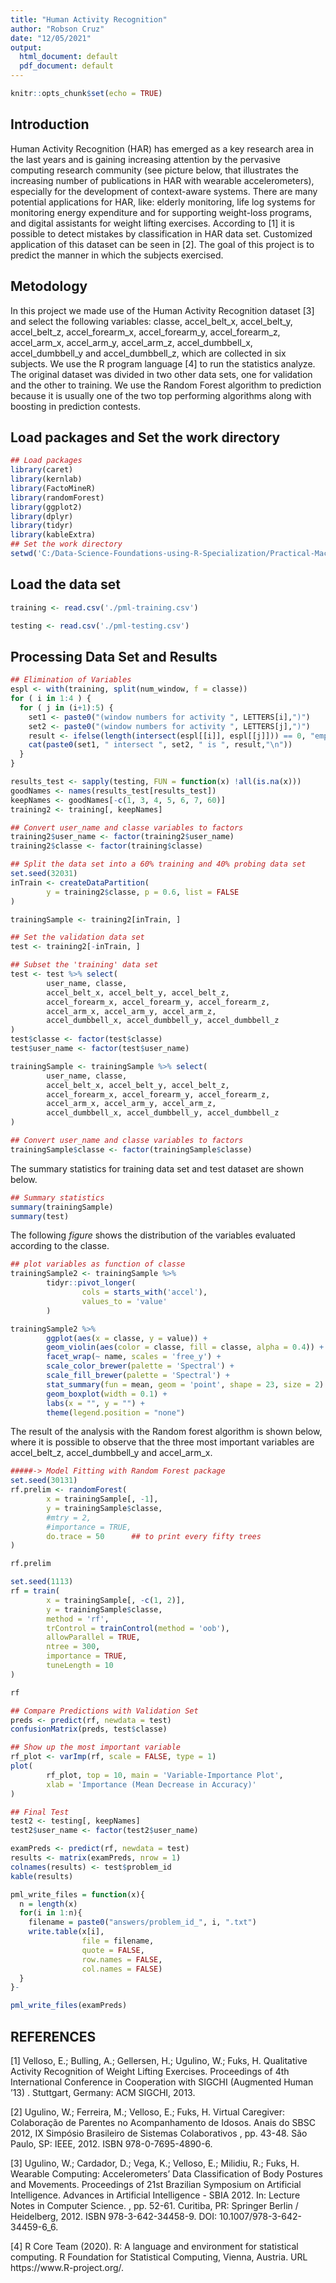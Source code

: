 ```yaml
---
title: "Human Activity Recognition"
author: "Robson Cruz"
date: "12/05/2021"
output:
  html_document: default
  pdf_document: default
---
```


```r
knitr::opts_chunk$set(echo = TRUE)
```

## Introduction
Human Activity Recognition (HAR) has emerged as a key research area in the last
years and is gaining increasing attention by the pervasive computing research 
community (see picture below, that illustrates the increasing number of publications 
in HAR with wearable accelerometers), especially for the development of context-aware 
systems. There are many potential applications for HAR, like: elderly monitoring, 
life log systems for monitoring energy expenditure and for supporting weight-loss 
programs, and digital assistants for weight lifting exercises.
According to [1] it is possible to detect mistakes by classification in HAR data
set. Customized application of this dataset can be seen in [2].
The goal of this project is to predict the manner in which the subjects exercised. 

## Metodology
In this project we made use of the Human Activity Recognition dataset [3] and 
select the following variables: classe, accel_belt_x, accel_belt_y, accel_belt_z, 
accel_forearm_x, accel_forearm_y, accel_forearm_z, accel_arm_x, accel_arm_y, 
accel_arm_z, accel_dumbbell_x, accel_dumbbell_y and accel_dumbbell_z, which are
collected in six subjects. We use the R program language [4] to run the statistics 
analyze. 
The original dataset was divided in two other data sets, one for validation 
and the other to training. We use the Random Forest algorithm to prediction
because it is usually one of the two top performing algorithms along with
boosting in prediction contests.

## Load packages and Set the work directory
```r
## Load packages
library(caret)
library(kernlab)
library(FactoMineR)
library(randomForest)
library(ggplot2)
library(dplyr)
library(tidyr)
library(kableExtra)
## Set the work directory
setwd('C:/Data-Science-Foundations-using-R-Specialization/Practical-Machine-learning/Peer-graded_Assignment/')
```


## Load the data set
```r
training <- read.csv('./pml-training.csv')

testing <- read.csv('./pml-testing.csv')
```

## Processing Data Set and Results
```r
## Elimination of Variables
espl <- with(training, split(num_window, f = classe))
for ( i in 1:4 ) {
  for ( j in (i+1):5) {
    set1 <- paste0("(window numbers for activity ", LETTERS[i],")")
    set2 <- paste0("(window numbers for activity ", LETTERS[j],")")
    result <- ifelse(length(intersect(espl[[i]], espl[[j]])) == 0, "empty", "nonempty")
    cat(paste0(set1, " intersect ", set2, " is ", result,"\n"))
  }
}

results_test <- sapply(testing, FUN = function(x) !all(is.na(x)))
goodNames <- names(results_test[results_test])
keepNames <- goodNames[-c(1, 3, 4, 5, 6, 7, 60)]
training2 <- training[, keepNames]

## Convert user_name and classe variables to factors
training2$user_name <- factor(training2$user_name)
training2$classe <- factor(training$classe)

## Split the data set into a 60% training and 40% probing data set
set.seed(32031)
inTrain <- createDataPartition(
        y = training2$classe, p = 0.6, list = FALSE
)

trainingSample <- training2[inTrain, ] 

## Set the validation data set
test <- training2[-inTrain, ]

## Subset the 'training' data set
test <- test %>% select(
        user_name, classe, 
        accel_belt_x, accel_belt_y, accel_belt_z,
        accel_forearm_x, accel_forearm_y, accel_forearm_z,
        accel_arm_x, accel_arm_y, accel_arm_z,
        accel_dumbbell_x, accel_dumbbell_y, accel_dumbbell_z
)
test$classe <- factor(test$classe)
test$user_name <- factor(test$user_name)

trainingSample <- trainingSample %>% select(
        user_name, classe, 
        accel_belt_x, accel_belt_y, accel_belt_z,
        accel_forearm_x, accel_forearm_y, accel_forearm_z,
        accel_arm_x, accel_arm_y, accel_arm_z,
        accel_dumbbell_x, accel_dumbbell_y, accel_dumbbell_z
)

## Convert user_name and classe variables to factors
trainingSample$classe <- factor(trainingSample$classe)
```

The summary statistics for training data set and test dataset are shown below.
```r
## Summary statistics
summary(trainingSample)
summary(test)
```

The following _figure_  shows the distribution of the variables evaluated 
according to the classe.

```r
## plot variables as function of classe
trainingSample2 <- trainingSample %>%
        tidyr::pivot_longer(
                cols = starts_with('accel'),
                values_to = 'value'
        )

trainingSample2 %>%
        ggplot(aes(x = classe, y = value)) +
        geom_violin(aes(color = classe, fill = classe, alpha = 0.4)) +
        facet_wrap(~ name, scales = 'free_y') +
        scale_color_brewer(palette = 'Spectral') +
        scale_fill_brewer(palette = 'Spectral') +
        stat_summary(fun = mean, geom = 'point', shape = 23, size = 2) +
        geom_boxplot(width = 0.1) +
        labs(x = "", y = "") +
        theme(legend.position = "none")
```

The result of the analysis with the Random forest algorithm is shown below, 
where it is possible to observe that the three most important variables are 
accel_belt_z, accel_dumbbell_y and accel_arm_x.

```r
#####-> Model Fitting with Random Forest package
set.seed(30131)
rf.prelim <- randomForest(
        x = trainingSample[, -1],
        y = trainingSample$classe,
        #mtry = 2,
        #importance = TRUE,
        do.trace = 50      ## to print every fifty trees
)

rf.prelim

set.seed(1113)
rf = train(
        x = trainingSample[, -c(1, 2)],
        y = trainingSample$classe,
        method = 'rf',
        trControl = trainControl(method = 'oob'),
        allowParallel = TRUE,
        ntree = 300,
        importance = TRUE,
        tuneLength = 10
)

rf

## Compare Predictions with Validation Set
preds <- predict(rf, newdata = test)
confusionMatrix(preds, test$classe)

## Show up the most important variable
rf_plot <- varImp(rf, scale = FALSE, type = 1)
plot(
        rf_plot, top = 10, main = 'Variable-Importance Plot',
        xlab = 'Importance (Mean Decrease in Accuracy)'
)

## Final Test
test2 <- testing[, keepNames]
test2$user_name <- factor(test2$user_name)

examPreds <- predict(rf, newdata = test)
results <- matrix(examPreds, nrow = 1)
colnames(results) <- test$problem_id
kable(results)

pml_write_files = function(x){
  n = length(x)
  for(i in 1:n){
    filename = paste0("answers/problem_id_", i, ".txt")
    write.table(x[i], 
                file = filename,
                quote = FALSE, 
                row.names = FALSE, 
                col.names = FALSE)
  }
}-

pml_write_files(examPreds)
```

## REFERENCES
[1] Velloso, E.; Bulling, A.; Gellersen, H.; Ugulino, W.; Fuks, H. Qualitative
Activity Recognition of Weight Lifting Exercises. Proceedings of 4th International
Conference in Cooperation with SIGCHI (Augmented Human '13) . Stuttgart, 
Germany: ACM SIGCHI, 2013.

[2] Ugulino, W.; Ferreira, M.; Velloso, E.; Fuks, H. Virtual Caregiver:
Colaboração de Parentes no Acompanhamento de Idosos. Anais do SBSC 2012, 
IX Simpósio Brasileiro de Sistemas Colaborativos , pp. 43-48. São Paulo, 
SP: IEEE, 2012. ISBN 978-0-7695-4890-6.


[3] Ugulino, W.; Cardador, D.; Vega, K.; Velloso, E.; Milidiu, R.; Fuks, 
H. Wearable Computing: Accelerometers' Data Classification of Body Postures 
and Movements. Proceedings of 21st Brazilian Symposium on Artificial Intelligence.
Advances in Artificial Intelligence - SBIA 2012. In: Lecture Notes in Computer 
Science. , pp. 52-61. Curitiba, PR: Springer Berlin / Heidelberg, 2012. 
ISBN 978-3-642-34458-9. DOI: 10.1007/978-3-642-34459-6_6.


[4] R Core Team (2020). R: A language and environment for statistical computing. 
R Foundation for Statistical Computing, Vienna, Austria. URL https://www.R-project.org/.




